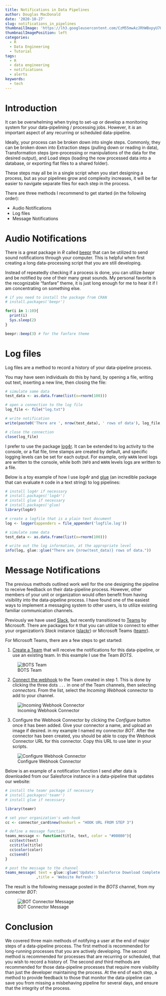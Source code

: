 ---
title: Notifications in Data Pipelines
author: Douglas MacDonald
date: '2020-10-27'
slug: notifications_in_pipelines
thumbnailImage: 'https://lh3.googleusercontent.com/CzM55mwAzJRhWBxpyU7OJ9FeY0lJx3qJBb870fq08yShn-z_et6ZHqk0Qjs-vfz1Z-AKzpbp0t4TL5AHo3LW6N9ZCb0Nk2Y1gSgq3eCpomcUFkioT_9FRorm4fgqS5up6gcJ0fjfu2jQjFbsoRGflANXjiqD13FfAWWXMESKHnyPJKN9Zj4lg7kDmU256k3VU9aCMkgBunRTN7K7nR-v4m9R8Skm5FEhwuFyj6_jH39m6xPMJ1nWYVYk5gc6v8C6nNndIuB_2M7SD42PXtd6xWXPoVcgoJiMYBRmGfJwVN53xxxjYnF7p_O1JA4p7OL5tTBbWgJVsRKPNK_Dc04wDmhZzFF-dhkRWdM3L5kpMMfvHukEiz1SRWBQ_Tp77xPEVx5hIIjy7jvbbAjzD7gN-JqT1Mc-Xl-pYKhq9ySZ9hbNawmq_IZxO6xRuh2FmB6uZuzislEcSXH9BJcMkMlahI-lnmmjpeFiAT6lI1LpSgc0IZv4X3fPIcN6WhTi7QZNhaYPu1cgIo1Rj-eUCWj6roOzo_HNYsAM2BdbooNDyLxUgpUOpYohjpToxXCfZQVeYUqkBcy-YCWcIU216ljBi7Wv6cVxvKz68mO75E0x5wbdcqIwXfzJ6fDS90ns4WrklXkCk7-0bXOZAM7cI_wMrnPZRCH0uOlchaf3TZjhs2n9B-SS-yQcXQ=s512-no?authuser=2'
thumbnailImagePosition: left
categories:
  - R
  - Data Engineering
  - Tutorial
tags:
  - R
  - data engineering
  - notifications
  - alerts
keywords:
  - tech
---

# Introduction

It can be overwhelming when trying to set-up or develop a monitoring system for your data-pipelining / processing jobs. However, it _is_ an important aspect of any recurring or scheduled data-pipeline.

Ideally, your process can be broken down into single steps. Commonly, they can be broken down into Extraction steps (pulling down or reading in data), Transformation steps (pre-processing or manipulations of the data for the desired output), and Load steps (loading the now processed data into a database, or  exporting flat files to a shared folder).

These steps may all be in a single script when you start designing a process, but as your pipelines grow and complexity increases, it will be far easier to navigate separate files for each step in the process.

There are three methods I recommend to get started (in the following order):

- Audio Notifications
- Log files
- Message Notifications

# Audio Notifications

There is a great package in *R* called [beepr](https://cran.r-project.org/web/packages/beepr/beepr.pdf) that can be utilized to send sound notifications through your computer. This is helpful when first creating a long data-processing script that you are still developing.

Instead of repeatedly checking if a process is done, you can utilize *beepr* and be notified by one of their many great sounds. My personal favorite is the recognizable "fanfare" theme, it is just long enough for me to hear it if I am concentrating on something else.

```{r, eval=FALSE}
# if you need to install the package from CRAN
# install.packages('beepr')

for(i in 1:10){
  print(i)
  Sys.sleep(2)
}

beepr::beep(3) # for the fanfare theme
```

# Log files

Log files are a method to record a history of your data-pipeline process.

You may have seen individuals do this by hand, by opening a file, writing out text, inserting a new line, then closing the file:

```{r, eval=FALSE}
# simulate some data
test_data <- as.data.frame(list(x=rnorm(100)))

# open a connection to the log file
log_file <- file("log.txt")

# write notification
write(paste0('There are ', nrow(test_data), ' rows of data'), log_file, append = TRUE)

# close the connection
close(log_file)
```

I prefer to use the package [log4r](https://cran.r-project.org/web/packages/log4r/log4r.pdf). It can be extended to log activity to the console, or a flat file, time stamps are created by default, and specific logging levels can be set for each output. For example, only `WARN` level logs are written to the console, while both `INFO` and `WARN` levels logs are written to a  file.

Below is a toy example of how I use *log4r* and [glue](https://cran.r-project.org/web/packages/glue/glue.pdf) (an incredible package that can evaluate `R` code in a text string) to log pipelines:

```{r, eval=FALSE}
# install log4r if necessary
# install.packages('log4r')
# install glue if necessary
# install.packages('glue)
library(log4r)

# create a logfile that is a plain text document
log <- logger(appenders = file_appender('logfile.log'))

# simulate some data
test_data <- as.data.frame(list(x=rnorm(100)))

# write out the log information, at the appropriate level
info(log, glue::glue("There are {nrow(test_data)} rows of data."))

```


# Message Notifications

The previous methods outlined work well for the one designing the pipeline to receive feedback on their data-pipeline process. However, other members of your unit or organization would often benefit from having visibility into the data-pipeline process. I have found one of the easiest ways to implement a messaging system to other users, is to utilize existing familiar communication channels.

Previously we have used [Slack](https://slack.com/), but recently transitioned to [Teams](https://www.microsoft.com/en-us/microsoft-365/microsoft-teams/group-chat-software) by Microsoft. There are packages for `R` that you can utilize to connect to either your organization's *Slack* instance ([slackr](https://github.com/hrbrmstr/slackr)) or Microsoft Teams ([teamr](https://github.com/wwwjk366/teamr)).

For Microsoft Teams, there are a few steps to get started:

1. [Create a Team](https://support.microsoft.com/en-us/office/create-a-team-from-scratch-174adf5f-846b-4780-b765-de1a0a737e2b) that will receive the notifications for this data-pipeline, or use an existing team. In this example I use the Team *BOTS*.

![BOTS Team](notifications_000_team.png)

2. [Connect the webhook](https://docs.microsoft.com/en-us/microsoftteams/platform/webhooks-and-connectors/how-to/add-incoming-webhook) to the Team created in step 1. This is done by clicking the three dots `...` in one of the Team channels, then selecting *connectors*. From the list, select the *Incoming Webhook* connector to add to your channel.

![Incoming Webhook Connector](notifications_001_webhook.png)

3. Configure the Webhook Connector by clicking the *Configure* button once it has been added. Give your connector a name, and upload an image if desired. in my example I named my connector *BOT*. After the connector has been created, you should be able to copy the Webhook Connector URL for this connector. Copy this URL to use later in your scripts.

![Configure Webhook Connector](notifications_002_configure.png)

Below is an example of a notification function I send after data is downloaded from our Salesforce instance in a data-pipeline that updates our website:

```{r, eval=FALSE}
# install the teamr package if necessary
# install.packages('teamr')
# install glue if necessary

library(teamr)

# set your organization's web-hook
cc <- connector_card$new(hookurl = "HOOK URL FROM STEP 3")

# define a message function
teams_message <- function(title, text, color = "#00800"){
  cc$text(text)
  cc$title(title)
  cc$color(color)
  cc$send()
}

# post the message to the channel
teams_message( text = glue::glue('Update: Salesforce Download Complete. {length(skipped_objects)} skipped.')
              ,title = 'Website Refresh:')

```

The result is the following message posted in the *BOTS* channel, from my connecter *BOT*:

![BOT Connector Message](notifications_003_message.png)


# Conclusion

We covered three main methods of notifying a user at the end of major steps of a data-pipeline process. The first method is recommended for long-running processes that you are actively developing. The second method is recommended for processes that are recurring or scheduled, that you wish to record a history of. The second *and* third methods are recommended for those data-pipeline processes that require more visibility than just the developer maintaining the process. At the end of each step, a method to provide feedback to those that monitor the data-pipeline can save you from missing a misbehaving pipeline for several days, and ensure that the integrity of the process.

